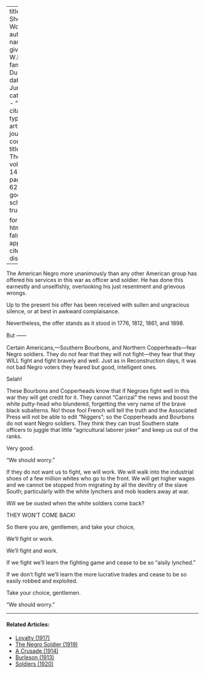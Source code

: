 
---
title: 'We Should Worry'
author:
  - name:
      given: W.E.B.
      family: Du Bois
date: Jun. 1917
categories: 
  - ""
citation: 
  type: article-journal
  container-title: The Crisis
  volume: 14
  issue: 2
  page: 61-62
google-scholar: true

format:
  html:
    toc: false
    appendix-cite-as: display
---



The American Negro more unanimously than any other American group has offered his services in this war as officer and soldier. He has done this earnestly and unselfishly, overlooking his just resentment and grievous wrongs. 

Up to the present his offer has been received with sullen and ungracious silence, or at best in awkward complaisance. 

Nevertheless, the offer stands as it stood in 1776, 1812, 1861, and 1898. 

But &#11834;

Certain Americans,---Southern Bourbons, and Northern Copperheads---fear Negro soldiers. They do not fear that they will not fight---they fear that they WILL fight and fight bravely and well. Just as in Reconstruction days, it was not bad Negro voters they feared but good, intelligent ones. 

Selah! 

These Bourbons and Copperheads know that if Negroes fight well in this war they will get credit for it. They cannot "Carrizal" the news and boost the white putty-head who blundered, forgetting the very name of the brave black subalterns. No! those fool French will tell the truth and the Associated Press will not be able to edit "Niggers"; so the Copperheads and Bourbons do not want Negro soldiers. They think they can trust Southern state officers to juggle that little "agricultural laborer joker" and keep us out of the ranks. 

Very good. 

"We should worry." 

If they do not want us to fight, we will work. We will walk into the industrial shoes of a few million whites who go to the front. We will get higher wages and we cannot be stopped from migrating by all the deviltry of the slave South; particularly with the white lynchers and mob leaders away at war. 

Will we be ousted when the white soldiers come back? 

THEY WON'T COME BACK! 

So there you are, gentlemen, and take your choice, 

We'll fight or work. 

We'll fight and work. 

If we fight we'll learn the fighting game and cease to be so "aisily lynched." 

If we don't fight we'll learn the more lucrative trades and cease to be so easily robbed and exploited. 

Take your choice, gentlemen. 

"We should worry." 

<!-- Similar articles start here -->
<div  class="clear-wrap"></div>
<hr>
#### Related Articles:

* [Loyalty (1917)](/Volumes/14/01/loyalty.html)
* [The Negro Soldier (1919)](/Volumes/19/02/negro_soldier.html)
* [A Crusade (1914)](/Volumes/07/05/crusades.html)
* [Burleson (1913)](/Volumes/06/04/burleson.html)
* [Soldiers (1920)](/Volumes/20/03/soldiers.html)

<!-- Similar articles end here -->